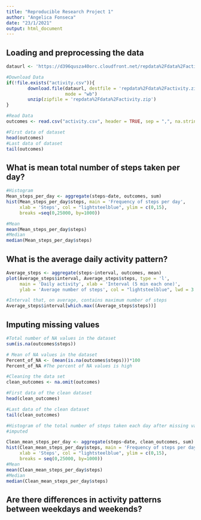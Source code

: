 ---
title: "Reproducible Research Project 1"
author: "Angelica Fonseca"
date: "23/1/2021"
output: html_document
---
## Loading and preprocessing the data

```{r Downloading and reading dataset, echo=TRUE}
dataurl <- 'https://d396qusza40orc.cloudfront.net/repdata%2Fdata%2Factivity.zip'

#Download Data
if(!file.exists("activity.csv")){
        download.file(dataurl, destfile = 'repdata%2Fdata%2Factivity.zip', 
                      mode = "wb")
        unzip(zipfile = 'repdata%2Fdata%2Factivity.zip')
}

#Read Data
outcomes <- read.csv("activity.csv", header = TRUE, sep = ",", na.strings = "NA")

#First data of dataset
head(outcomes)
#Last data of dataset
tail(outcomes)
```
## What is mean total number of steps taken per day?

```{r Mean steps per day}
#Histogram
Mean_steps_per_day <- aggregate(steps~date, outcomes, sum)
hist(Mean_steps_per_day$steps, main = 'Frequency of steps per day', 
     xlab = 'Steps', col = "lightsteelblue", ylim = c(0,15), 
     breaks =seq(0,25000, by=1000))

#Mean
mean(Mean_steps_per_day$steps)
#Median
median(Mean_steps_per_day$steps)
```
## What is the average daily activity pattern?

```{r Average daily activity pattern}
Average_steps <- aggregate(steps~interval, outcomes, mean)
plot(Average_steps$interval, Average_steps$steps, type = 'l', 
     main = 'Daily activity', xlab = 'Interval (5 min each one)', 
     ylab = 'Average number of steps', col = "lightsteelblue", lwd = 3 )

#Interval that, on average, contains maximum number of steps
Average_steps$interval[which.max((Average_steps$steps))]

```

## Imputing missing values

```{r Missing values}
#Total number of NA values in the dataset
sum(is.na(outcomes$steps))

# Mean of NA values in the dataset
Percent_of_NA <- (mean(is.na(outcomes$steps)))*100
Percent_of_NA #The percent of NA values is high

#Cleaning the data set 
clean_outcomes <- na.omit(outcomes)

#First data of the clean dataset
head(clean_outcomes)

#Last data of the clean dataset
tail(clean_outcomes)

#Histogram of the total number of steps taken each day after missing values are 
#imputed

Clean_mean_steps_per_day <- aggregate(steps~date, clean_outcomes, sum)
hist(Clean_mean_steps_per_day$steps, main = 'Frequency of steps per day', 
     xlab = 'Steps', col = "lightsteelblue", ylim = c(0,15), 
     breaks = seq(0,25000, by=1000))
#Mean
mean(Clean_mean_steps_per_day$steps)
#Median
median(Clean_mean_steps_per_day$steps)
```

## Are there differences in activity patterns between weekdays and weekends?

```{r Difference of activity between weekdays and weekends}


```

